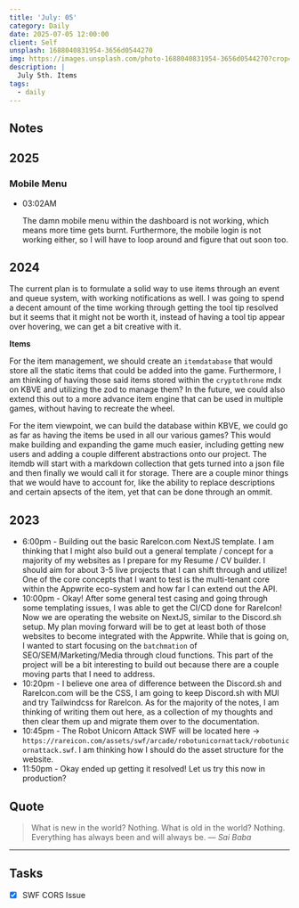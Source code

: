 ```yaml
---
title: 'July: 05'
category: Daily
date: 2025-07-05 12:00:00
client: Self
unsplash: 1688040831954-3656d0544270
img: https://images.unsplash.com/photo-1688040831954-3656d0544270?crop=entropy&cs=srgb&fm=jpg&ixid=MnwzNjM5Nzd8MHwxfHJhbmRvbXx8fHx8fHx8fDE2ODE3NDg2ODY&ixlib=rb-4.0.3&q=85
description: |
  July 5th. Items
tags:
  - daily
---
```



## Notes

## 2025

### Mobile Menu

-   03:02AM

    The damn mobile menu within the dashboard is not working, which means more time gets burnt.
    Furthermore, the mobile login is not working either, so I will have to loop around and figure that out soon too.

## 2024

The current plan is to formulate a solid way to use items through an event and queue system, with working notifications as well.
I was going to spend a decent amount of the time working through getting the tool tip resolved but it seems that it might not be worth it, instead of having a tool tip appear over hovering, we can get a bit creative with it.

**Items**

For the item management, we should create an `itemdatabase` that would store all the static items that could be added into the game.
Furthermore, I am thinking of having those said items stored within the `cryptothrone` mdx on KBVE and utilizing the zod to manage them?
In the future, we could also extend this out to a more advance item engine that can be used in multiple games, without having to recreate the wheel.

For the item viewpoint, we can build the database within KBVE, we could go as far as having the items be used in all our various games?
This would make building and expanding the game much easier, including getting new users and adding a couple different abstractions onto our project.
The itemdb will start with a markdown collection that gets turned into a json file and then finally we would call it for storage. 
There are a couple minor things that we would have to account for, like the ability to replace descriptions and certain apsects of the item, yet that can be done through an ommit.

## 2023
- 6:00pm - Building out the basic RareIcon.com NextJS template. I am thinking that I might also build out a general template / concept for a majority of my websites as I prepare for my Resume / CV builder. I should aim for about 3-5 live projects that I can shift through and utilize! One of the core concepts that I want to test is the multi-tenant core within the Appwrite eco-system and how far I can extend out the API.
- 10:00pm - Okay! After some general test casing and going through some templating issues, I was able to get the CI/CD done for RareIcon! Now we are operating the website on NextJS, similar to the Discord.sh setup. My plan moving forward will be to get at least both of those websites to become integrated with the Appwrite. While that is going on, I wanted to start focusing on the `batchmation` of SEO/SEM/Marketing/Media through cloud functions. This part of the project will be a bit interesting to build out because there are a couple moving parts that I need to address. 
- 10:20pm - I believe one area of difference between the Discord.sh and RareIcon.com will be the CSS, I am going to keep Discord.sh with MUI and try Tailwindcss for RareIcon. As for the majority of the notes, I am thinking of writing them out here, as a collection of my thoughts and then clear them up and migrate them over to the documentation.
- 10:45pm - The Robot Unicorn Attack SWF will be located here -> `https://rareicon.com/assets/swf/arcade/robotunicornattack/robotunicornattack.swf`. I am thinking how I should do the asset structure for the website. 
- 11:50pm - Okay ended up getting it resolved! Let us try this now in production?

## Quote

> What is new in the world? Nothing. What is old in the world? Nothing. Everything has always been and will always be.
> — <cite>Sai Baba</cite>

---

## Tasks

- [x] SWF CORS Issue